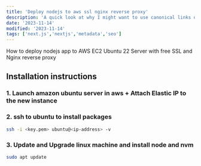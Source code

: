 ```yaml
---
title: 'Deploy nodejs to aws ssl nginx reverse proxy'
description: 'A quick look at why I might want to use canonical links on my Next.js blog.'
date: '2023-11-14'
modified: '2023-11-14'
tags: ['next.js','nextjs','metadata','seo']
---
```


How to deploy nodejs app to AWS EC2 Ubuntu 22 Server with free SSL and Nginx reverse proxy

## Installation instructions

### 1. Launch amazon ubuntu server in aws + Attach Elastic IP to the new instance

### 2. ssh to ubuntu to install packages

```sh
ssh -i <key.pem> ubuntu@<ip-address> -v
```

### 3. Update and Upgrade linux machine and install node and nvm 

```sh
sudo apt update
```